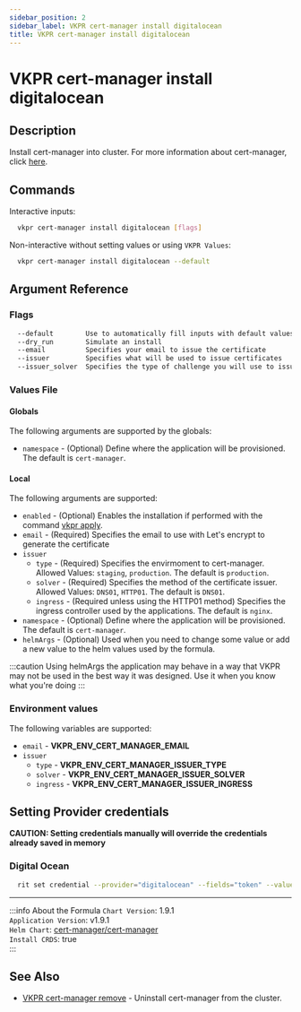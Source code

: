 ```yaml
---
sidebar_position: 2
sidebar_label: VKPR cert-manager install digitalocean
title: VKPR cert-manager install digitalocean
---
```


# VKPR cert-manager install digitalocean

## Description

Install cert-manager into cluster. For more information about cert-manager, click [here](https://github.com/kubernetes-sigs/cert-manager).

## Commands

Interactive inputs:

```bash
  vkpr cert-manager install digitalocean [flags]
```

Non-interactive without setting values or using `VKPR Values`:

```bash
  vkpr cert-manager install digitalocean --default
```

## Argument Reference

### Flags

```sh
  --default        Use to automatically fill inputs with default values
  --dry_run        Simulate an install
  --email          Specifies your email to issue the certificate
  --issuer         Specifies what will be used to issue certificates
  --issuer_solver  Specifies the type of challenge you will use to issue the certificate
```

### Values File

#### Globals

The following arguments are supported by the globals:

- `namespace` - (Optional) Define where the application will be provisioned. The default is `cert-manager`.

#### Local

The following arguments are supported:

- `enabled` - (Optional) Enables the installation if performed with the command [vkpr apply](/docs/commands/apply).
- `email` - (Required) Specifies the email to use with Let's encrypt to generate the certificate
- `issuer`
  - `type` - (Required) Specifies the envirmoment to cert-manager. Allowed Values: `staging`, `production`. The default is `production`.
  - `solver` - (Required) Specifies the method of the certificate issuer. Allowed Values: `DNS01`, `HTTP01`. The default is `DNS01`.
  - `ingress` - (Required unless using the HTTP01 method) Specifies the ingress controller used by the applications. The default is `nginx`.
- `namespace` - (Optional) Define where the application will be provisioned. The default is `cert-manager`.
- `helmArgs` - (Optional) Used when you need to change some value or add a new value to the helm values used by the formula.

:::caution
Using helmArgs the application may behave in a way that VKPR may not be used in the best way it was designed.
Use it when you know what you're doing
:::

### Environment values

The following variables are supported:

- `email` - **VKPR_ENV_CERT_MANAGER_EMAIL**
- `issuer`
  - `type` - **VKPR_ENV_CERT_MANAGER_ISSUER_TYPE**
  - `solver` - **VKPR_ENV_CERT_MANAGER_ISSUER_SOLVER**
  - `ingress` - **VKPR_ENV_CERT_MANAGER_ISSUER_INGRESS**

## Setting Provider credentials

**CAUTION: Setting credentials manually will override the credentials already saved in memory**

### Digital Ocean

```bash
  rit set credential --provider="digitalocean" --fields="token" --values="your-api-token"
```

---

:::info About the Formula
`Chart Version`: 1.9.1 <br/>
`Application Version`: v1.9.1 <br/>
`Helm Chart`: [cert-manager/cert-manager](https://artifacthub.io/packages/helm/cert-manager/cert-manager) <br/>
`Install CRDS`: true <br/>
:::

## See Also

- [VKPR cert-manager remove](/docs/commands/cert-manager/remove) - Uninstall cert-manager from the cluster.

